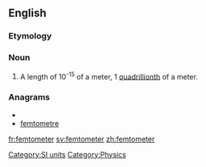 ==English==

===Etymology===
{{prefix|femto|meter}}

===Noun===
{{en-noun}}

# {{alternative spelling of|from=US|femtometre|dot=:}} A length of 10<sup>-15</sup> of a meter, 1 [[quadrillionth]] of a meter.

===Anagrams===
* {{alphagram|eeefmmortt}}
* [[femtometre#English|femtometre]]

[[Category:SI units]]
[[Category:Physics]]

[[fr:femtometer]]
[[sv:femtometer]]
[[zh:femtometer]]